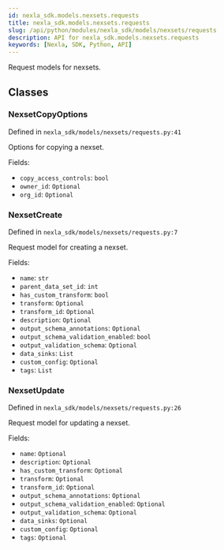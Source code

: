 ```yaml
---
id: nexla_sdk.models.nexsets.requests
title: nexla_sdk.models.nexsets.requests
slug: /api/python/modules/nexla_sdk/models/nexsets/requests
description: API for nexla_sdk.models.nexsets.requests
keywords: [Nexla, SDK, Python, API]
---
```


Request models for nexsets.

## Classes

### NexsetCopyOptions

Defined in `nexla_sdk/models/nexsets/requests.py:41`

Options for copying a nexset.

Fields:

- `copy_access_controls`: `bool`
- `owner_id`: `Optional`
- `org_id`: `Optional`

### NexsetCreate

Defined in `nexla_sdk/models/nexsets/requests.py:7`

Request model for creating a nexset.

Fields:

- `name`: `str`
- `parent_data_set_id`: `int`
- `has_custom_transform`: `bool`
- `transform`: `Optional`
- `transform_id`: `Optional`
- `description`: `Optional`
- `output_schema_annotations`: `Optional`
- `output_schema_validation_enabled`: `bool`
- `output_validation_schema`: `Optional`
- `data_sinks`: `List`
- `custom_config`: `Optional`
- `tags`: `List`

### NexsetUpdate

Defined in `nexla_sdk/models/nexsets/requests.py:26`

Request model for updating a nexset.

Fields:

- `name`: `Optional`
- `description`: `Optional`
- `has_custom_transform`: `Optional`
- `transform`: `Optional`
- `transform_id`: `Optional`
- `output_schema_annotations`: `Optional`
- `output_schema_validation_enabled`: `Optional`
- `output_validation_schema`: `Optional`
- `data_sinks`: `Optional`
- `custom_config`: `Optional`
- `tags`: `Optional`

